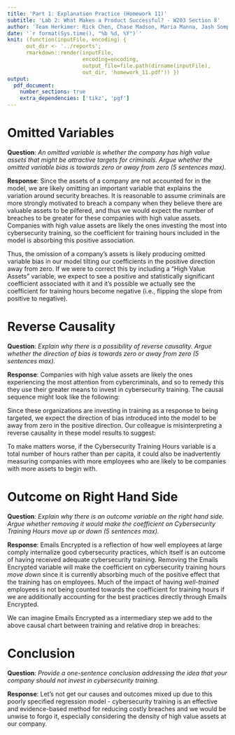 ```yaml
---
title: 'Part 1: Explanation Practice (Homework 11)'
subtitle: 'Lab 2: What Makes a Product Successful? - W203 Section 8'
author: 'Team Herkimer: Rick Chen, Chase Madson, Maria Manna, Jash Sompalli'
date: '`r format(Sys.time(), "%b %d, %Y")`'
knit: (function(inputFile, encoding) { 
      out_dir <- '../reports';
      rmarkdown::render(inputFile,
                        encoding=encoding, 
                        output_file=file.path(dirname(inputFile), 
                        out_dir, 'homework_11.pdf')) })
output:
  pdf_document:
    number_sections: true
    extra_dependencies: ['tikz', 'pgf']
---
```


# Omitted Variables

**Question**: *An omitted variable is whether the company has high value assets that might be attractive targets for criminals. Argue whether the omitted variable bias is towards zero or away from zero (5 sentences max).*

**Response**: Since the assets of a company are not accounted for in the model, we are likely omitting an important variable that explains the variation around security breaches. It is reasonable to assume criminals are more strongly motivated to breach a company when they believe there are valuable assets to be pilfered, and thus we would expect the number of breaches to be greater for these companies with high value assets. Companies with high value assets are likely the ones investing the most into cybersecurity training, so the coefficient for training hours included in the model is absorbing this positive association.

Thus, the omission of a company's assets is likely producing omitted variable bias in our model tilting our coefficients in the positive direction away from zero. If we were to correct this by including a "High Value Assets" variable, we expect to see a positive and statistically significant coefficient associated with it and it's possible we actually see the coefficient for training hours become negative (i.e., flipping the slope from positive to negative).

# Reverse Causality

**Question**: *Explain why there is a possibility of reverse causality. Argue whether the direction of bias is towards zero or away from zero (5 sentences max).*

**Response**: Companies with high value assets are likely the ones experiencing the most attention from cybercriminals, and so to remedy this they use their greater means to invest in cybersecurity training. The causal sequence might look like the following: 

\usetikzlibrary{positioning}
\usetikzlibrary{shapes.geometric}
\begin{center}
\begin{tikzpicture}
  % nodes %
  \node[ellipse, draw, align=center] (A) {Org has\\valuable\\assets};

  \node[ellipse, draw, right=0.25 of A, align=center] (B) {Org becomes\\target of\\cybercrime};

  \node[ellipse, draw, right=0.25 of B, align=center] (C) {In response,\\Org must perform\\effective mitigation\\to protect assets};

  \node[ellipse, draw, right=0.25 of C, align=center] (D) {Org invests in\\cybersecurity\\training};
  
  \node[ellipse, draw, right=0.25 of D, align=center] (E) {Relative drop\\in security\\breaches};

  \node[ellipse, draw, below=0.5 of C, align=center] (Y) {Number of\\Security\\Breaches};
  
  % edges %
  \draw[->] (A) -- (B);
  \draw[->] (B) -- (C);
  \draw[->] (C) -- (D);
  \draw[->] (D) -- (E);
  \draw[->] (B) edge node[draw, fill=white, circle]{+} (Y);
  \draw[->] (E) edge node[draw, fill=white, circle]{-} (Y);
\end{tikzpicture}
\end{center}

Since these organizations are investing in training as a response to being targeted, we expect the direction of bias introduced into the model to be away from zero in the positive direction. Our colleague is misinterpreting a reverse causality in these model results to suggest:

\begin{center}
\begin{tikzpicture}
  % nodes %
  \node[ellipse, draw, align=center] (A) {Org invests in\\cybersecurity\\training};

  \node[ellipse, draw, right=1 of A, align=center] (B) {Relative rise\\in security\\breaches};
  
  \node[ellipse, draw, right=1.5 of B, align=center] (C) {Number of\\Security\\Breaches};
  
  % edges %
  \draw[->] (A) -- (B);
  \draw[->] (B) edge node[draw, fill=white, circle]{+} (C);
\end{tikzpicture}
\end{center}

To make matters worse, if the Cybersecurity Training Hours variable is a total number of hours rather than per capita, it could also be inadvertently measuring companies with more employees who are likely to be companies with more assets to begin with.

# Outcome on Right Hand Side

**Question**: *Explain why there is an outcome variable on the right hand side. Argue whether removing it would make the coefficient on Cybersecurity Training Hours move up or down (5 sentences max).*

**Response**: Emails Encrypted is a reflection of how well employees at large comply internalize good cybersecurity practices, which itself is an outcome of having received adequate cybersecurity training. Removing the Emails Encrypted variable will make the coefficient on cybersecurity training hours *move down* since it is currently absorbing much of the positive effect that the training has on employees. Much of the impact of having *well-trained* employees is not being counted towards the coefficient for training hours if we are additionally accounting for the best practices directly through Emails Encrypted. 

We can imagine Emails Encrypted as a intermediary step we add to the above causal chart between training and relative drop in breaches:  

\begin{center}
\begin{tikzpicture}
  % nodes %
  \node[ellipse, draw, align=center] (A) {Employees receive\\cybersecurity\\training};
  
  \node[ellipse, draw, right=0.5 of A, at=(A.east), align=center] (B) {More employees\\use encrypted\\email};
  
  \node[ellipse, draw, right=0.5 of B, align=center] (C) {Relative drop\\in security\\breaches};
  
  \node[ellipse, draw, right=1 of C, align=center] (D) {Number of\\Security\\Breaches};
  
  % edges %
  \draw[->] (A) -- (B);
  \draw[->] (B) -- (C);
  \draw[->] (C) edge node[draw, fill=white, circle]{-} (D);
\end{tikzpicture}
\end{center}

# Conclusion

**Question**: *Provide a one-sentence conclusion addressing the idea that your company should not invest in cybersecurity training.*

**Response**: Let's not get our causes and outcomes mixed up due to this poorly specified regression model - cybersecurity training is an effective and evidence-based method for reducing costly breaches and we would be unwise to forgo it, especially considering the density of high value assets at our company.
